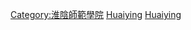 [[Category:淮陰師範學院|Category:淮陰師範學院]]
[[Category:江苏高校校友|Huaiying]]
[[Category:中華人民共和國師範大學校友|Huaiying]]